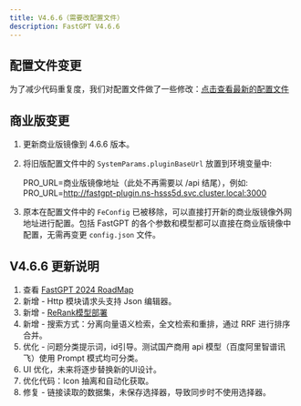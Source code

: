 ```yaml
---
title: V4.6.6（需要改配置文件）
description: FastGPT V4.6.6
---
```


## 配置文件变更

为了减少代码重复度，我们对配置文件做了一些修改：[点击查看最新的配置文件](/docs/development/configuration/)

## 商业版变更

1. 更新商业版镜像到 4.6.6 版本。
2. 将旧版配置文件中的 `SystemParams.pluginBaseUrl` 放置到环境变量中:

    PRO_URL=商业版镜像地址（此处不再需要以 /api 结尾），例如:   
    PRO_URL=http://fastgpt-plugin.ns-hsss5d.svc.cluster.local:3000

3. 原本在配置文件中的 `FeConfig` 已被移除，可以直接打开新的商业版镜像外网地址进行配置。包括 FastGPT 的各个参数和模型都可以直接在商业版镜像中配置，无需再变更 `config.json` 文件。

## V4.6.6 更新说明

1. 查看 [FastGPT 2024 RoadMap](https://github.com/labring/FastGPT?tab=readme-ov-file#-%E5%9C%A8%E7%BA%BF%E4%BD%BF%E7%94%A8)
2. 新增 - Http 模块请求头支持 Json 编辑器。
3. 新增 - [ReRank模型部署](/docs/development/custom-models/bge-rerank/)
4. 新增 - 搜索方式：分离向量语义检索，全文检索和重排，通过 RRF 进行排序合并。
5. 优化 - 问题分类提示词，id引导。测试国产商用 api 模型（百度阿里智谱讯飞）使用 Prompt 模式均可分类。
6. UI 优化，未来将逐步替换新的UI设计。
7. 优化代码：Icon 抽离和自动化获取。
8. 修复 - 链接读取的数据集，未保存选择器，导致同步时不使用选择器。

